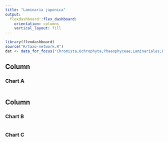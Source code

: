 ```yaml
---
title: "Laminaria japonica"
output: 
  flexdashboard::flex_dashboard:
    orientation: columns
    vertical_layout: fill
---
```


```r
library(flexdashboard)
source("R/taxo-network.R")
dat <- data_for_focus("Chromista;Ochrophyta;Phaeophyceae;Laminariales;Laminariaceae;Laminaria;Laminaria_japonica")
```

Column {data-width=650}
-----------------------------------------------------------------------

### Chart A

```r

```

Column {data-width=350}
-----------------------------------------------------------------------

### Chart B

```r

```

### Chart C

```r

```

